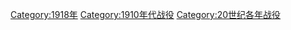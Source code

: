 [[Category:1918年|Category:1918年]]
[[Category:1910年代战役|Category:1910年代战役]]
[[Category:20世纪各年战役|Category:20世纪各年战役]]